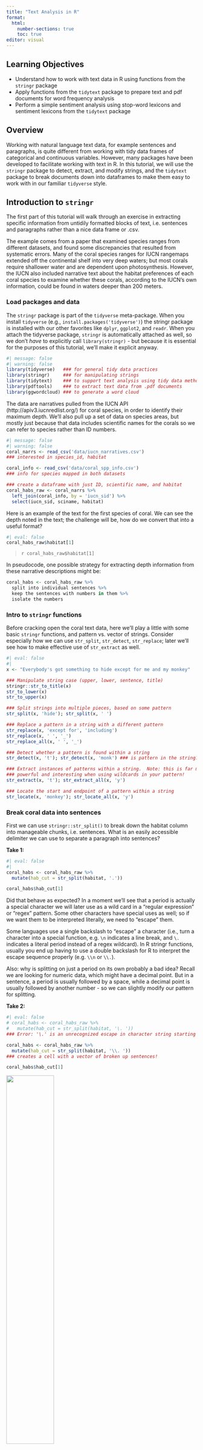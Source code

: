 ```yaml
---
title: "Text Analysis in R"
format: 
  html:
    number-sections: true
    toc: true
editor: visual
---
```


## Learning Objectives {.unnumbered}

-   Understand how to work with text data in R using functions from the `stringr` package
-   Apply functions from the `tidytext` package to prepare text and pdf documents for word frequency analysis
-   Perform a simple sentiment analysis using stop-word lexicons and sentiment lexicons from the `tidytext` package

## Overview

Working with natural language text data, for example sentences and paragraphs, is quite different from working with tidy data frames of categorical and continuous variables. However, many packages have been developed to facilitate working with text in $\textsf{R}$. In this tutorial, we will use the `stringr` package to detect, extract, and modify strings, and the `tidytext` package to break documents down into dataframes to make them easy to work with in our familiar `tidyverse` style.

## Introduction to `stringr`

The first part of this tutorial will walk through an exercise in extracting specific information from untidily formatted blocks of text, i.e. sentences and paragraphs rather than a nice data frame or .csv.

The example comes from a paper that examined species ranges from different datasets, and found some discrepancies that resulted from systematic errors. Many of the coral species ranges for IUCN rangemaps extended off the continental shelf into very deep waters; but most corals require shallower water and are dependent upon photosynthesis. However, the IUCN also included narrative text about the habitat preferences of each coral species to examine whether these corals, according to the IUCN's own information, could be found in waters deeper than 200 meters.

### Load packages and data

::: callout-tip
The `stringr` package is part of the `tidyverse` meta-package. When you install `tidyverse` (e.g., `install.packages('tidyverse')`) the stringr package is installed with our other favorites like `dplyr`, `ggplot2`, and `readr`. When you attach the tidyverse package, `stringr` is automatically attached as well, so we don't *have* to explicitly call `library(stringr)` - but because it is essential for the purposes of this tutorial, we'll make it explicit anyway.
:::

```r
#| message: false
#| warning: false
library(tidyverse)   ### for general tidy data practices
library(stringr)     ### for manipulating strings
library(tidytext)    ### to support text analysis using tidy data methods
library(pdftools)    ### to extract text data from .pdf documents
library(ggwordcloud) ### to generate a word cloud
```

The data are narratives pulled from the IUCN API (http://apiv3.iucnredlist.org/) for coral species, in order to identify their maximum depth. We'll also pull up a set of data on species areas, but mostly just because that data includes scientific names for the corals so we can refer to species rather than ID numbers.

```r
#| message: false
#| warning: false
coral_narrs <- read_csv('data/iucn_narratives.csv')
### interested in species_id, habitat

coral_info <- read_csv('data/coral_spp_info.csv')
### info for species mapped in both datasets

### create a dataframe with just ID, scientific name, and habitat
coral_habs_raw <- coral_narrs %>%
  left_join(coral_info, by = 'iucn_sid') %>%
  select(iucn_sid, sciname, habitat)
```

Here is an example of the text for the first species of coral. We can see the depth noted in the text; the challenge will be, how do we convert that into a useful format?

```r
#| eval: false
coral_habs_raw$habitat[1]
```

> `r coral_habs_raw$habitat[1]`

In pseudocode, one possible strategy for extracting depth information from these narrative descriptions might be:

``` r
coral_habs <- coral_habs_raw %>%
  split into individual sentences %>%
  keep the sentences with numbers in them %>%
  isolate the numbers
```

### Intro to `stringr` functions

Before cracking open the coral text data, here we'll play a little with some basic `stringr` functions, and pattern vs. vector of strings. Consider especially how we can use `str_split`, `str_detect`, `str_replace`; later we'll see how to make effective use of `str_extract` as well.

```r
#| eval: false
#| 
x <- "Everybody's got something to hide except for me and my monkey"

### Manipulate string case (upper, lower, sentence, title)
stringr::str_to_title(x)
str_to_lower(x)
str_to_upper(x)

### Split strings into multiple pieces, based on some pattern
str_split(x, 'hide'); str_split(x, ' ')

### Replace a pattern in a string with a different pattern
str_replace(x, 'except for', 'including')
str_replace(x, ' ', '_')
str_replace_all(x, ' ', '_')

### Detect whether a pattern is found within a string
str_detect(x, 't'); str_detect(x, 'monk') ### is pattern in the string? T/F

### Extract instances of patterns within a string.  Note: this is far more
### powerful and interesting when using wildcards in your pattern!
str_extract(x, 't'); str_extract_all(x, 'y')

### Locate the start and endpoint of a pattern within a string
str_locate(x, 'monkey'); str_locate_all(x, 'y')
```

### Break coral data into sentences

First we can use `stringr::str_split()` to break down the habitat column into manageable chunks, i.e. sentences. What is an easily accessible delimiter we can use to separate a paragraph into sentences?

**Take 1:**

```r
#| eval: false
#| 
coral_habs <- coral_habs_raw %>%
  mutate(hab_cut = str_split(habitat, '.'))

coral_habs$hab_cut[1]
```

Did that behave as expected? In a moment we'll see that a period is actually a special character we will later use as a wild card in a "regular expression" or "regex" pattern. Some other characters have special uses as well; so if we want them to be interpreted literally, we need to "escape" them.

Some languages use a single backslash to "escape" a character (i.e., turn a character into a special function, e.g. `\n` indicates a line break, and `\.` indicates a literal period instead of a regex wildcard). In R stringr functions, usually you end up having to use a double backslash for R to interpret the escape sequence properly (e.g. `\\n` or `\\.`).

Also: why is splitting on just a period on its own probably a bad idea? Recall we are looking for numeric data, which might have a decimal point. But in a sentence, a period is usually followed by a space, while a decimal point is usually followed by another number - so we can slightly modify our pattern for splitting.

**Take 2:**

```r
#| eval: false
# coral_habs <- coral_habs_raw %>%
#   mutate(hab_cut = str_split(habitat, '\. '))
### Error: '\.' is an unrecognized escape in character string starting "'\."

coral_habs <- coral_habs_raw %>%
  mutate(hab_cut = str_split(habitat, '\\. '))
### creates a cell with a vector of broken up sentences!

coral_habs$hab_cut[1]
```

![](expert_regex.jpg){width="50%" fig-align="center"}

#### Use `unnest()` to separate out vector into rows

The `str_split` function leaves the chopped string in a difficult format - a vector within a dataframe cell. `unnest()` will unpack that vector into individual rows for us.

```r
coral_habs <- coral_habs_raw %>%
  mutate(hab_cut = str_split(habitat, '\\. ')) %>%
  unnest(hab_cut)
```

Note the number of observations skyrocketed (`r nrow(coral_habs_raw)` --\> `r nrow(coral_habs)`! Each paragraph was a single observation (for one coral species); now each species description is separated out into multiple rows, each containing a sentence.

### Identify sentences with numbers in them

We can use `str_detect()` to identify which observations contain a certain pattern, e.g., a number. We can use this in conjunction with `filter` to keep only those observations that match the pattern.

Without wildcards, we'd have to identify each specific number. This would be annoying. Instead we can use some basic "regular expressions" or "regex" as wild card expressions. We put these in square brackets to create a list of everything we would want to match, e.g. `[aeiou]` would match any instance of lower case vowels. Ranges of numbers or letters can also be included, e.g., `[a-z]` is all lower-case letters (without diacritical marks like accents...), `[A-Z]` is all upper-case letters, `[0-9]` is all numeric characters. Combinations or subsets work as well: what would `[a-f]`, `[A-z]`, `[A-m3-9]` match?

Helpful for testing regex: https://regex101.com/

```r
### Without wildcards
coral_habs <- coral_habs_raw %>%
  mutate(hab_cut = str_split(habitat, '\\. ')) %>%
  unnest(hab_cut) %>%
  filter(str_detect(hab_cut, '1') | str_detect(hab_cut, '2'))

### With wildcards
coral_habs <- coral_habs_raw %>%
  mutate(hab_cut = str_split(habitat, '\\. ')) %>%
  unnest(hab_cut) %>%
  filter(str_detect(hab_cut, '[0-9]'))
```

#### But not all numbers are depths

How can we differentiate further to get at depth info?

-   exclude years? Knowing a bit about corals, can probably exclude any four-digit numbers as their depth; problems with that?
-   match pattern of number followed by " m" as all depths are given in meters

```r
coral_depth <- coral_habs %>%
  filter(str_detect(hab_cut, '[0-9] m')) %>%
  mutate(depth = str_extract(hab_cut, '[0-9] m'))

```

Why didn't that work???? Only matched the single digit next to the "m"!

We need to use a regular expressions quantifier in our pattern:

-   `+` means one or more times
-   `*` means zero or more times
-   `?` means zero or one time
-   `{3}` means exactly three times
-   `{2,4}` means two to four times; `{2,}` means two or more times

```r

years <- coral_habs %>%
  mutate(year = str_extract(hab_cut, '[0-9]{4}')) 
### looks for four numbers together

coral_depth <- coral_habs %>%
  filter(str_detect(hab_cut, '[0-9] m')) %>%
  mutate(depth = str_extract(hab_cut, '[0-9]+ m')) 
### looks for one or more numbers, followed by ' m'
### Still misses the ranges e.g. "3-30 m" - how to capture?

### let it also capture "-" in the brackets
coral_depth <- coral_habs %>%
  filter(str_detect(hab_cut, '[0-9] m')) %>%
  mutate(depth = str_extract(hab_cut, '[0-9-]+ m'))

```

Also can use a "not" operator inside the brackets:

-   `'[^a-z]'` matches "anything that is not a lower case letter"
-   BUT: `'^[a-z]'` matches a start of a string, then a lower case letter.
-   NOTE: `^` outside brackets means start of a string, inside brackets means "not"

```r
### split 'em (using the "not" qualifier), convert to numeric, keep the largest
coral_depth <- coral_habs %>%
  filter(str_detect(hab_cut, '[0-9] m')) %>%
  mutate(depth_char = str_extract(hab_cut, '[0-9-]+ m'),
         depth_num = str_split(depth_char, '[^0-9]'),
         depth_num2 = str_extract_all(depth_char, '[0-9]+')) %>% 
  unnest(depth_num)

coral_depth <- coral_depth %>%
  mutate(depth_num = as.numeric(depth_num)) %>%
  filter(!is.na(depth_num)) %>%
  group_by(iucn_sid, sciname) %>%
  mutate(depth_num = max(depth_num),
         n = n()) %>%
  distinct()
```

Note, still some issues in here: some fields show size e.g. 1 m diameter; other fields have slightly different formatting of depth descriptors; so it's important to make sure the filters (a) get everything you want and (b) exclude everything you don't want. We could keep going but we'll move on for now...

### Other examples of `stringr` functionality

#### start string, end string, and "or" operator

Combining multiple tests using "or", and adding string start and end characters.

```r
coral_threats <- coral_narrs %>%
  select(iucn_sid, threats) %>%
  mutate(threats = tolower(threats),
         threats_cut = str_split(threats, '\\. ')) %>%
  unnest(threats_cut) %>%
  filter(str_detect(threats_cut, '^a|s$')) 
    ### NOTE: ^ outside brackets is start of a string, but inside brackets it's a negation
```

#### cleaning up column names in a data frame

Spaces and punctuation in column names can be a hassle, but often when reading in .csvs and Excel files, column names include extra stuff. Use regex and `str_replace` to get rid of these! (or `janitor::clean_names()`...)

```r
#| eval: false
crappy_colname <- 'Per-capita income ($US) (2015 dollars)'
tolower(crappy_colname) %>%
  str_replace_all('[^a-z0-9]+', '_') %>%
  str_remove('^_|_$') ### in case any crap at the start or end
```

#### Lazy vs. greedy evaluation

When using quantifiers in regex patterns, we need to consider lazy vs. greedy evaluation of quantifiers. "Lazy" will find the shortest piece of a string that matches the pattern (gives up at its first opportunity); "greedy" will match the largest piece of a string that matches the pattern (takes as much as it can get). "Greedy" is the default behavior, but if we include a question mark after the quantifier we force it to evaluate in the lazy manner.

```r
#| eval: false
x <- "Everybody's got something to hide except for me and my monkey"
x %>% str_replace('b.+e', '...')
x %>% str_replace('b.+?e', '...')
```

#### Lookaround (Lookahead and lookbehind) assertions

A little more advanced - Lookahead and lookbehind assertions are useful to match a pattern led by or followed by another pattern. The lookaround pattern is not included in the match, but helps to find the right neighborhood for the proper match.

```r
#| eval: false

y <- 'one fish two fish red fish blue fish'
y %>% str_locate('(?<=two) fish')   ### match " fish" immediately preceded by "two"
y %>% str_locate('fish (?=blue)')   ### match "fish " immediately followed by "blue"
y %>% str_replace_all('(?<=two|blue) fish', '...')

```

#### Using regex in `list.files()` to automate file finding

`list.files()` is a ridiculously handy function when working with tons of data sets. At its most basic, it simply lists all the non-hidden files in a given location. But if you have a folder with more folders with more folders with data you want to pull in, you can get fancy with it:

-   use `recursive = TRUE` to find files in subdirectories
-   use `full.names = TRUE` to catch the entire path to the file (otherwise just gets the basename of the file)
-   use `all.files = TRUE` if you need to find hidden files (e.g. `.gitignore`)
-   use `pattern = 'whatever'` to only select files whose basename matches the pattern - including regex!

```r
#| eval: false

list.files(path = 'sample_files')
list.files(path = 'sample_files', pattern = 'jpg$', full.names = TRUE, recursive = TRUE)
list.files(path = '~/github/text_workshop/sample_files', pattern = '[0-9]{4}', 
           full.names = TRUE, recursive = TRUE)
```

```r
raster_files <- list.files('sample_files', pattern = '^sample.+[0-9]{4}.tif$') 
  ### note: should technically be '\\.tif$' - do you see why?

### then create a raster stack from the files in raster_files, or loop 
### over them, or whatever you need to do!
```

## Reading text from pdfs using `pdftools`

### Overview

How often have you run across a published paper with awesome-looking data, but it is only available in PDF format? ARGHHH! But using the `pdftools` package and some `stringr` functions with regex patterns, we can get that data out and into a usable format.

### The `pdftools` package

The pdftools package basically has five functions:

-   `pdf_info(pdf, opw = "", upw = "")` to get metadata about the pdf itself
-   `pdf_text(pdf, opw = "", upw = "")` to get the text out of the pdf.
-   `pdf_fonts(pdf, opw = "", upw = "")` to find out what fonts are used (including embedded fonts)
-   `pdf_attachments(pdf, opw = "", upw = "")` umm attachments I guess?
-   `pdf_toc(pdf, opw = "", upw = "")` and a table of contents.

Really we'll just focus on `pdf_text()`.

```r
pdf_smith <- file.path('pdfs/smith_wilen_2003.pdf')

smith_text <- pdf_text(pdf_smith)
```

`pdf_text()` returns a vector of strings, one for each page of the pdf. To enable us to mess with it in tidyverse style, let's turn it into a dataframe, and keep track of the pages.

Then we can use `stringr::str_split()` to break the pages up into individual lines. Each line of the pdf is concluded with a backslash-n, so we can split on this. We will also add a line number in addition to the page number.

```r

smith_df <- data.frame(text = smith_text) # one row per page

smith_df <- data.frame(text = smith_text) %>%
  mutate(page = 1:n()) %>%
  mutate(text_sep = str_split(text, '\\n')) %>% # split by line, text_set=lists of lines 
  unnest(text_sep) # separate lists into rows

smith_df <- data.frame(text = smith_text) %>%
  mutate(page = 1:n()) %>%
  mutate(text_sep = str_split(text, '\\n')) %>%
  unnest(text_sep) %>%
  group_by(page) %>%
  mutate(line = 1:n()) %>% # add line #s by page
  ungroup()

```

### Getting the table out of the PDF

Let's look at the PDF: specifically we want to get the data in the table on page 8 of the document. More specifically, the table data is in lines 8 to 18 on page 8. This is a table comparing the number of active urchin divers to the number of patches in which they dove for urchins, from 1988 to 1999.

```r
#| eval: false
smith_df %>% filter(page == 8 & between(line, 7, 25)) %>% pull(text_sep)
```

> `r smith_df %>% filter(page == 8 & between(line, 7, 25)) %>% pull(text_sep)`

-   The column headings are annoyingly just years, and R doesn't like numbers as column names, so we'll rename them as 'y####' for year.
-   Break up the columns separated by (probably tabs but we can just use) spaces. We'll use the `tidyr::separate` function to separate into columns by spaces. Note, one space and multiple spaces should count the same way - how can we do that in regex? (quantifiers!)

#### extract the table (not run in workshop)

```r
#| warning: false

### We want to extract data from the table on page 8
page8_df <- smith_df %>%
  filter(page == 8)

### Let's just brute force cut out the table
col_lbls <- c('n_patches', paste0('y', 1988:1999))

table1_df <- page8_df %>%
  filter(line %in% 8:18) %>%
  separate(col = text_sep, into = col_lbls, sep = ' +') 
```

#### format the extracted table (not run in workshop)

Now we can ditch the `text`, `page`, and `line` columns, and pull the result into a tidy format (long format rather than wide) for easier operations.

-   When we pull the 'y####' columns into a year column, let's turn those into integers instead of a character
-   Same goes for the number of patches and number of divers - they're all character instead of integer (because it started out as text).

```r
#| warning: false

table1_tidy_df <- table1_df %>%
  select(-text, -line, -page) %>%
  gather(year, n_divers, starts_with('y')) %>%
  mutate(year = str_replace(year, 'y', ''), ### or str_extract(year, '[0-9]{4}')
         year = as.integer(year),
         n_patches = as.integer(n_patches),
         n_divers = as.integer(n_divers))

DT::datatable(table1_tidy_df)
```

With `pdftools`, we extracted a data table, but we could also just extract the text itself if that's what we really wanted...

## Introduction to `tidytext` and sentiment analysis

Sentiment analysis is a fairly basic way to get a sense of the mood of a piece of text. In an eco-data-science sense, we can use sentiment analysis to understand perceptions of topics in environmental policy.

A good example is "Public Perceptions of Aquaculture: Evaluating Spatiotemporal Patterns of Sentiment around the World" by researchers Halley Froehlich, Becca Gentry, and Ben Halpern, in which they examine public perceptions of aquaculture by performing sentiment analyses on newspaper headlines from around the globe and government-solicited public comments on aquaculture policy and development. This paper is included in the 'pdfs' folder on Github, or [available here.](http://journals.plos.org/plosone/article?id=10.1371/journal.pone.0169281)

Another excellent example of sentiment analysis (among other text analyses) is an examination of then candidate Donald Trump's tweets from 2016, which noted that tweets from an iPhone and an Android phone were markedly different in tone; the thought was that the Android account (with generally far more negative tweets) was run by Trump while the iPhone (with generally more positive tweets) was tweets from a staffer. [See here for details.](http://varianceexplained.org/r/trump-tweets/)

Here we will apply word frequency analysis and sentiment analysis to a set of recent articles from the New York Times, each article discussing challenges and/or benefits of offshore wind energy development. On 3/21/2024, I searched the New York Times website for the term "offshore wind" and grabbed the text from the first six articles listed.

### Read in the newspaper articles

These articles are in plain text format. We can use `list.files` to find the correct files, then use `purrr::map` to read each file in, then combine the files into a dataframe. To uniquely identify the articles, we will then extract the publication date from the file path using `stringr::str_extract` and some regex magic, and also assign the title (first full line) across all rows of the dataframe.

```r
nyt_files <- list.files('data', pattern = 'nytimes.+txt', full.names = TRUE)
nyt_text <- purrr::map_chr(nyt_files, read_file)
nyt_df <- data.frame(text = nyt_text, file = basename(nyt_files)) %>%
  ### because the dates are in yyyy-mm-dd format (with dashes), extract with:
  mutate(date = str_extract(file, '[0-9-]+')) %>%
  ### Isolate the title: keep everything up to the first carriage return
  mutate(title = str_extract(text, '^.+(?=(\r|\n))'))
```

::: callout-tip
That last regular expression looks like a cat walked across a keyboard! But it reads, from left to right:

-   `^`: start at the beginning of the string
-   `.`: match any character (period as wildcard)
-   `+`: repeat the previous match (in this case, any character) one or more times
-   `(?=(\r|\n))`: look ahead to see if there is either a `\r` or a `\n`:
    -   `(?=...)` starts a "lookahead assertion"
    -   `(\r|\n)` matches either the carriage return `\r` OR (`|`) the end of line `\n`.

So: start at the beginning, and match all characters until you see the designated pattern (in this case a carriage return or end-of-line) as the next character, and then stop matching (without matching that designated pattern).
:::

Each row is a single file, representing a single article. Time for some `tidytext`! From the [vignette](https://cran.r-project.org/web/packages/tidytext/vignettes/tidytext.html):

> Using tidy data principles can make many text mining tasks easier, more effective, and consistent with tools already in wide use. Much of the infrastructure needed for text mining with tidy data frames already exists in packages like dplyr, broom, tidyr and ggplot2. In this package, we provide functions and supporting data sets to allow conversion of text to and from tidy formats, and to switch seamlessly between tidy tools and existing text mining packages.

The package authors, Julia Silge and David Robinson, have also written a fantastic resource for text mining with R, cleverly titled: [Text Mining with R](https://www.tidytextmining.com/).

### Word count analysis

We can use `tidytext::unnest_tokens()` to take our full text data and break it down into different chunks, called "tokens" by those in the know. Tokens include individual words (default), sentence, paragraph, n-grams (combinations of $n$ words in a row, e.g., bigrams or trigrams are two- and three-word phrases). To perform a word frequency analysis and sentiment analysis, we will focus on words as our token of choice, though more complex analyses might involve bigrams, trigrams, or other methods entirely. Let's tokenize our text and count up how frequently each word appears in each article.

```r
nyt_words_df <- nyt_df %>% 
  unnest_tokens(output = word, input = text, token = 'words')

nyt_wordcount <- nyt_words_df %>% 
  group_by(date, word) %>%
  summarize(n = n(), .groups = 'drop')
```

...OK, but check out which words show up the most. There are a lot of numbers, and a bunch of words that don't contain much interesting information. How can we limit those?

#### Remove stop words

Those very common (and often uninteresting) words are called "stop words." See `?stop_words` and `View(stop_words)` to look at documentation for stop words lexicons (from the `tidytext` package).

We will *remove* stop words using `tidyr::anti_join()`, which will *omit* any words in our `nyt_words_df` dataframe that appear in `stop_words`. Let's also remove numbers. Then let's rerun our word count.

```r
nyt_words_clean <- nyt_words_df %>% 
  anti_join(stop_words, by = 'word') %>%
  filter(!str_detect(word, '[0-9]'))

nyt_wordcount <- nyt_words_clean %>% 
  group_by(date, word) %>%
  summarize(n = n(), .groups = 'drop')
```

#### Find the top 5 words from each article (by date)

```r
top_5_words <- nyt_wordcount %>% 
  group_by(date) %>% 
  slice_max(order_by = n, n = 5) %>%
  ungroup()

ggplot(data = top_5_words, aes(x = n, y = word)) +
  geom_col(fill = "blue") +
  facet_wrap(~date, scales = "free")
```

Many of these words make perfect sense for articles about wind power! In addition to wind, power, project, and offshore, we see place names: Virginia, (New) Jersey, (New) York, and (Martha's) Vineyard.

Now let's generate a wordcloud of the top 25 words in the first article, using `ggwordcloud::geom_text_wordcloud()` in conjunction with `ggplot()`.

```r
#| fig-height: 2
#| fig-width: 4
#| fig-align: center
#| 
top25 <- nyt_wordcount %>% 
  filter(date == first(date)) %>%
  slice_max(order_by = n, n = 25)

word_cloud <- ggplot(data = top25, aes(label = word)) +
  geom_text_wordcloud(aes(color = n, size = n), shape = "diamond") +
  scale_size_area(max_size = 10) +
  scale_color_gradientn(colors = c("darkgreen","blue","purple")) +
  theme_minimal()

word_cloud
```

::: callout-tip
**Lemmatization**

Note in the above plots, we see the word "project" and the word "projects" separately - our code doesn't differentiate between the singular and plural forms of the word. Similarly, if we dug further into our data, we would see different conjugations and tenses of various verbs ("write" vs "wrote" vs "writing") and forms of adjectives.

"Lemmatization" is the process of converting all these various forms to a single root word prior to the analysis. This would convert instances of "projects" to "project", "writing" to "write", etc. Then, the word count analysis would be able to sum across the lemmatized root word for a more accurate picture.

Lemmatization is an important step in natural language processing, but it is beyond the scope for this introductory workshop.
:::

### Sentiment analysis

First, check out the sentiment lexicons, included in the `tidytext` package through the `get_sentiments()` function. From Julia Silge and David Robinson (https://www.tidytextmining.com/sentiment.html):

> The three general-purpose lexicons are
>
> -   AFINN from Finn Årup Nielsen,
> -   bing from Bing Liu and collaborators, and
> -   nrc (National Research Council Canada) from Saif Mohammad and Peter Turney
>
> All three of these lexicons are based on unigrams, i.e., single words. These lexicons contain many English words and the words are assigned scores for positive/negative sentiment, and also possibly emotions like joy, anger, sadness, and so forth. The nrc lexicon categorizes words in a binary fashion (“yes”/“no”) into categories of positive, negative, anger, anticipation, disgust, fear, joy, sadness, surprise, and trust. The bing lexicon categorizes words in a binary fashion into positive and negative categories. The AFINN lexicon assigns words with a score that runs between -5 and 5, with negative scores indicating negative sentiment and positive scores indicating positive sentiment. All of this information is tabulated in the sentiments dataset, and tidytext provides a function `get_sentiments()` to get specific sentiment lexicons without the columns that are not used in that lexicon.

Let's explore the sentiment lexicons. `bing` is included in `tidytext`, other lexicons (`afinn`, `nrc`, `loughran`) you'll be prompted to to download.

::: callout-important
**Warning**: These collections include some of the most offensive words you can think of.
:::

"afinn": Words ranked from -5 (very negative) to +5 (very positive)

```r
afinn_lex <- get_sentiments(lexicon = "afinn")
### you may be prompted to download an updated lexicon - say yes!

# Let's look at the pretty positive words:
afinn_pos <- get_sentiments("afinn") %>% 
  filter(value %in% c(3,4,5))
```

For comparison, check out the bing lexicon:

```r
bing_lex <- get_sentiments(lexicon = "bing")
```

And the nrc lexicon:https://saifmohammad.com/WebPages/NRC-Emotion-Lexicon.htm Includes bins for 8 emotions (anger, anticipation, disgust, fear, joy, sadness, surprise, trust) and positive / negative.

**Citation for NRC lexicon**: Crowdsourcing a Word-Emotion Association Lexicon, Saif Mohammad and Peter Turney, Computational Intelligence, 29 (3), 436-465, 2013.

Now nrc:

```r
nrc_lex <- get_sentiments(lexicon = "nrc")
```

For this tutorial, let's use the `bing` lexicon which ranks each word simply as positive or negative.

First, bind words in `nyt_words_clean` to `bing` lexicon:

```r
nyt_bing <- nyt_words_clean %>% 
  inner_join(bing_lex, by = 'word')
```

Let's find some counts of positive vs negative:

```r
bing_counts <- nyt_bing %>% 
  group_by(date, sentiment) %>%
  summarize(n = n()) %>%
  ungroup()

# Plot them: 
ggplot(data = bing_counts, aes(x = sentiment, y = n)) +
  geom_col() +
  facet_wrap(~date)
```

Taking the ratio of positive to negative, rather than the total counts per chapter, adjusts for some articles just being longer than others. Highly negative articles would have a value between 0 and 1, highly positive could go from 1 to infinity, so that's a problem. But plotting as log ratio, i.e., $\ln\left(\frac{positive}{negative}\right)$, balances that so a chapter with 10:1 positive:negative ratio would have the same *absolute* value ($\log(10) = 2.3$) as a chapter with 1:10 positive:negative ratio ($\log(0.1) = -2.3$).

Since all articles come from the same source (though not necessarily same author), we might also need to consider that the overall tone of the New York Times's prose is darker or lighter, so let's find the *overall* log ratio for the entire set of articles, and subtract that out. Similar adjustments might be made if comparing the sentiment across multiple chapters or books written by the same author, to account for the author's overall tone.

```r
### find log ratio score overall:
bing_log_ratio_all <- nyt_bing %>% 
  summarize(n_pos = sum(sentiment == 'positive'),
            n_neg = sum(sentiment == 'negative'),
            log_ratio = log(n_pos / n_neg))

### Find the log ratio score by article (date): 
bing_log_ratio_article <- nyt_bing %>% 
  group_by(date, title) %>% 
  summarize(n_pos = sum(sentiment == 'positive'),
            n_neg = sum(sentiment == 'negative'),
            log_ratio = log(n_pos / n_neg),
            .groups = 'drop') %>%
  mutate(log_ratio_adjust = log_ratio - bing_log_ratio_all$log_ratio) %>%
  mutate(pos_neg = ifelse(log_ratio_adjust > 0, 'pos', 'neg'))
```

Finally, let's plot the log ratios, and also include the title of each article as a `geom_text()`.

```r
ggplot(data = bing_log_ratio_article, 
       aes(x = log_ratio_adjust,
           y = fct_rev(factor(date)),
           fill = pos_neg)) +
  geom_col() +
  geom_text(x = 0, aes(label = title), hjust = .5, vjust = .5, size = 4) +
  labs(x = 'Adjusted log(positive/negative)',
       y = 'Article') +
  scale_fill_manual(values = c('pos' = 'slateblue', 'neg' = 'darkred')) +
  theme_minimal() +
  theme(legend.position = 'none')
  
```

Based on those titles, the resulting balance of positive vs. negative seems pretty reasonable!

::: callout-tip
This has been a very simple sentiment analysis. The `sentimentr` package (https://cran.r-project.org/web/packages/sentimentr/index.html) seems to be able to parse things at the sentence level, accounting for negations etc. (e.g. "I am not having a good day.")
:::

#### Sentiment analysis with afinn (not run in workshop):

First, bind words in `nyt_words_clean` to `afinn` lexicon:

```r
#| eval: false
nyt_afinn <- nyt_words_clean %>% 
  inner_join(afinn_lex, by = 'word')
```

Let's find some counts (by sentiment ranking):

```r
#| eval: false
#| 
afinn_counts <- nyt_afinn %>% 
  group_by(date, value) %>%
  summarize(n = n())

### Plot them: 
ggplot(data = afinn_counts, aes(x = value, y = n)) +
  geom_col() +
  facet_wrap(~date)

# Find the mean afinn score by article date: 
afinn_means <- nyt_afinn %>% 
  group_by(date) %>% 
  summarize(mean_afinn = mean(value))

ggplot(data = afinn_means, 
       aes(y = fct_rev(factor(date)),
           x = mean_afinn)) +
  geom_col() +
  labs(y = 'Article date')
```

#### Sentiment analysis with NRC lexicon (not run in workshop)

Recall, this assigns words to sentiment bins. Let's bind our article data to the NRC lexicon:

```r
#| eval: false

nyt_nrc <- nyt_words_clean %>% 
  inner_join(get_sentiments("nrc"))
```

Let's find the count of words by article and sentiment bin:

```r
#| eval: false

nyt_nrc_counts <- nyt_nrc %>% 
  group_by(date, sentiment) %>%
  summarize(n = n()) %>%
  ungroup()

ggplot(data = nyt_nrc_counts, aes(x = n, y = sentiment)) +
  geom_col() +
  facet_wrap(~date)
### perhaps order or color the sentiments by positive/negative

ggplot(data = nyt_nrc_counts, aes(x = n, 
                                     y = factor(date) %>%
                                       fct_rev())) +
  geom_col() +
  facet_wrap(~sentiment) +
  labs(y = 'Date of article')

```
